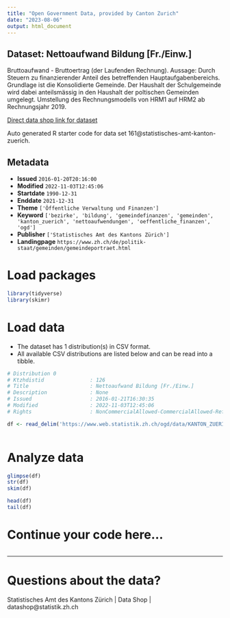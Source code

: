 ```yaml
---
title: "Open Government Data, provided by Canton Zurich"
date: "2023-08-06"
output: html_document
---
```


## Dataset: Nettoaufwand Bildung [Fr./Einw.]

Bruttoaufwand - Bruttoertrag (der Laufenden Rechnung). Aussage: Durch Steuern zu finanzierender Anteil des betreffenden Hauptaufgabenbereichs. Grundlage ist die Konsolidierte Gemeinde. Der Haushalt der Schulgemeinde wird dabei anteilsmässig in den Haushalt der poltischen Gemeinden umgelegt. Umstellung des Rechnungsmodells von HRM1 auf HRM2 ab Rechnungsjahr 2019.

[Direct data shop link for dataset](https://www.zh.ch/de/politik-staat/opendata.html#/datasets/161@statistisches-amt-kanton-zuerich)

Auto generated R starter code for data set 161@statistisches-amt-kanton-zuerich.

## Metadata

- **Issued** `2016-01-20T20:16:00`
- **Modified** `2022-11-03T12:45:06`
- **Startdate** `1990-12-31`
- **Enddate** `2021-12-31`
- **Theme** `['Öffentliche Verwaltung und Finanzen']`
- **Keyword** `['bezirke', 'bildung', 'gemeindefinanzen', 'gemeinden', 'kanton_zuerich', 'nettoaufwendungen', 'oeffentliche_finanzen', 'ogd']`
- **Publisher** `['Statistisches Amt des Kantons Zürich']`
- **Landingpage** `https://www.zh.ch/de/politik-staat/gemeinden/gemeindeportraet.html`


# Load packages

```r

library(tidyverse)
library(skimr)

```

# Load data

-   The dataset has 1 distribution(s) in CSV format.
-   All available CSV distributions are listed below and can be read into a tibble.

```r

# Distribution 0
# Ktzhdistid               : 126
# Title                    : Nettoaufwand Bildung [Fr./Einw.]
# Description              : None
# Issued                   : 2016-01-21T16:30:35
# Modified                 : 2022-11-03T12:45:06
# Rights                   : NonCommercialAllowed-CommercialAllowed-ReferenceRequired

df <- read_delim('https://www.web.statistik.zh.ch/ogd/data/KANTON_ZUERICH_421.csv')



```

# Analyze data

```r

glimpse(df)
str(df)
skim(df)

head(df)
tail(df)

```

# Continue your code here...

```r

```

------------------------------------------------------------------------

# Questions about the data?

Statistisches Amt des Kantons Zürich | Data Shop | datashop@statistik.zh.ch
